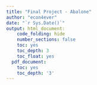 ```yaml
---
title: "Final Project - Abalone"
author: "econ4ever"
date: "`r Sys.Date()`"
output: html_document:
    code_folding: hide
    number_sections: false
    toc: yes
    toc_depth: 3
    toc_float: yes
  pdf_document:
    toc: yes
    toc_depth: '3'
---
```

